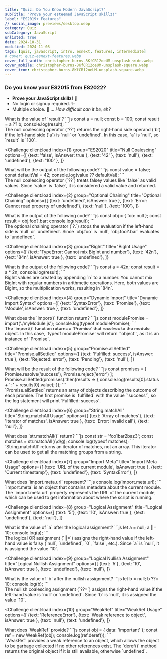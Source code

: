 ```yaml
---
title: "Quiz: Do You Know Modern JavaScript?"
subTitle: "Prove your esteemed JavaScript skillz!"
label: "ES2019+ Features"
// social_image: previews/desktop.webp
category: Quiz
subCategory: JavaScript
unlisted: true
date: 2024-10-31
modified: 2024-11-08
tags: [quiz, javascript, intro, esnext, features, intermediate]
# cover: quiz-esnext-features.webp
cover_full_width: christopher-burns-8KfCR12oeUM-unsplash-wide.webp
cover_mobile: christopher-burns-8KfCR12oeUM-unsplash-square.webp
cover_icon: christopher-burns-8KfCR12oeUM-unsplash-square.webp
---
```



### Do you know your ES2015 from ES2022?

* **Prove your JavaScript skillz!** 🚀
* No login or signup required. ✨
* Multiple choice. 🤖 ... _How difficult can it be, eh?_

<QuizUI>
<Challenge
  client:load
  index={0}
  group="ES2020"
  title="Null Coalescing"
  options={[
    {text: '42'},
    {text: 'null'},
    {text: 'undefined'},
    {text: '100', isAnswer: true },
  ]}
>

  <slot name="question">
  <div className="question">
    What is the value of `result`?
    ```js
    const a = null;
    const b = 100;
    const result = a ?? b;
    console.log(result);
    ```
  </div>
  </slot>

  <slot name='hints'>
  </slot>

  <slot name='explanation'>
  <div className="explanation">
    The null coalescing operator (`??`) returns the right-hand side operand (`b`) if the left-hand side (`a`) is `null` or `undefined`. In this case, `a` is `null`, so `result` is `100`.
  </div>
  </slot>
</Challenge>

<Challenge
  client:load
  index={1}
  group="ES2020"
  title="Null Coalescing"
  options={[
    {text: 'false', isAnswer: true },
    {text: '42' },
    {text: 'null'},
    {text: 'undefined'},
    {text: '100' },
  ]}
>

  <slot name="question">
  <div className="question">
    What will be the output of the following code?
    ```js
    const value = false;
    const defaultVal = 42;
    console.log(value ?? defaultVal);
    ```
  </div>
  </slot>

  <slot name='hints'>
  </slot>

  <slot name='explanation'>
  <div className="explanation">
    The null coalescing operator (`??`) treats falsey values like `false` as valid values. Since `value` is `false`, it is considered a valid value and returned.
  </div>
  </slot>
</Challenge>

<Challenge
  client:load
  index={2}
  group="Optional Chaining"
  title="Optional Chaining"
  options={[
    {text: 'undefined', isAnswer: true },
    {text: 'Error: Cannot read property of undefined'},
    {text: 'null'},
    {text: '100'},
  ]}
>

  <slot name="question">
  <div className="question">
    What is the output of the following code?
    ```js
    const obj = { foo: null };
    const result = obj.foo?.bar;
    console.log(result);
    ```
  </div>
  </slot>

  <slot name='hints'>
  </slot>

  <slot name='explanation'>
  <div className="explanation">
    The optional chaining operator (`?.`) stops the evaluation if the left-hand side is `null` or `undefined`. Since `obj.foo` is `null`, `obj.foo?.bar` evaluates to `undefined`.
  </div>
  </slot>

</Challenge>

<Challenge
  client:load
  index={3}
  group="BigInt"
  title="BigInt Usage"
  options={[
    {text: 'TypeError: Cannot mix BigInt and number'},
    {text: '42n'},
    {text: '84n', isAnswer: true },
    {text: 'undefined'},
  ]}
>

  <slot name="question">
  <div className="question">
    What is the output of the following code?
    ```js
    const a = 42n;
    const result = a * 2n;
    console.log(result);
    ```
  </div>
  </slot>

  <slot name='hints'>
  </slot>

  <slot name='explanation'>
  <div className="explanation">
    BigInt values are created by appending `n` to a number. You cannot mix BigInt with regular numbers in arithmetic operations. Here, both values are BigInt, so the multiplication works, resulting in `84n`.
  </div>
  </slot>

</Challenge>

<Challenge
  client:load
  index={4}
  group="Dynamic Import"
  title="Dynamic Import Syntax"
  options={[
    {text: 'SyntaxError'},
    {text: 'Promise'},
    {text: 'Module', isAnswer: true },
    {text: 'undefined'},
  ]}
>

  <slot name="question">
  <div className="question">
    What does the `import()` function return?
    ```js
    const modulePromise = import('./myModule.js');
    console.log(typeof modulePromise);
    ```
  </div>
  </slot>

  <slot name='hints'>
  </slot>

  <slot name='explanation'>
  <div className="explanation">
    The `import()` function returns a `Promise` that resolves to the module object. In this case, `typeof modulePromise` will return `'object'`, as it is an instance of `Promise`.
  </div>
  </slot>

</Challenge>

<Challenge
  client:load
  index={5}
  group="Promise.allSettled"
  title="Promise.allSettled"
  options={[
    {text: 'Fulfilled: success', isAnswer: true },
    {text: 'Rejected: error'},
    {text: 'Pending'},
    {text: 'null'},
  ]}
>

  <slot name="question">
  <div className="question">
    What will be the result of the following code?
    ```js
    const promises = [
      Promise.resolve('success'),
      Promise.reject('error')
    ];
    Promise.allSettled(promises).then(results => {
      console.log(results[0].status + ': ' + results[0].value);
    });
    ```
  </div>
  </slot>

  <slot name='hints'>
  </slot>

  <slot name='explanation'>
  <div className="explanation">
    `Promise.allSettled` returns an array of objects describing the outcome of each promise. The first promise is `fulfilled` with the value `'success'`, so the log statement will print `Fulfilled: success`.
  </div>
  </slot>

</Challenge>

<Challenge
  client:load
  index={6}
  group="String.matchAll"
  title="String.matchAll Usage"
  options={[
    {text: 'Array of matches'},
    {text: 'Iterator of matches', isAnswer: true },
    {text: 'Error: Invalid call'},
    {text: 'null'},
  ]}
>

  <slot name="question">
  <div className="question">
    What does `str.matchAll()` return?
    ```js
    const str = 'foo1bar2baz3';
    const matches = str.matchAll(/\d/g);
    console.log(typeof matches);
    ```
  </div>
  </slot>

  <slot name='hints'>
  </slot>

  <slot name='explanation'>
  <div className="explanation">
    `String.matchAll` returns an iterator of matches, not an array. This iterator can be used to get all the matching groups from a string.
  </div>
  </slot>

</Challenge>

<Challenge
  client:load
  index={7}
  group="Import Meta"
  title="Import Meta Usage"
  options={[
    {text: 'URL of the current module', isAnswer: true },
    {text: 'Current timestamp'},
    {text: 'undefined'},
    {text: 'SyntaxError'},
  ]}
>

  <slot name="question">
  <div className="question">
    What does `import.meta.url` represent?
    ```js
    console.log(import.meta.url);
    ```
  </div>
  </slot>

  <slot name='hints'>
  </slot>

  <slot name='explanation'>
  <div className="explanation">
    `import.meta` is an object that contains metadata about the current module. The `import.meta.url` property represents the URL of the current module, which can be used to get information about where the script is running.
  </div>
  </slot>

</Challenge>

<Challenge
  client:load
  index={8}
  group="Logical Assignment"
  title="Logical Assignment"
  options={[
    {text: '5'},
    {text: '10', isAnswer: true },
    {text: 'undefined'},
    {text: 'null'},
  ]}
>

  <slot name="question">
  <div className="question">
    What is the value of `a` after the logical assignment?
    ```js
    let a = null;
    a ||= 10;
    console.log(a);
    ```
  </div>
  </slot>

  <slot name='hints'>
  </slot>

  <slot name='explanation'>
  <div className="explanation">
    The logical OR assignment (`||=`) assigns the right-hand value if the left-hand value is falsy (`null`, `undefined`, `0`, `false`, etc.). Since `a` is `null`, it is assigned the value `10`.
  </div>
  </slot>

</Challenge>

<Challenge
  client:load
  index={9}
  group="Logical Nullish Assignment"
  title="Logical Nullish Assignment"
  options={[
    {text: '5'},
    {text: '10', isAnswer: true },
    {text: 'undefined'},
    {text: 'null'},
  ]}
>

  <slot name="question">
  <div className="question">
    What is the value of `b` after the nullish assignment?
    ```js
    let b = null;
    b ??= 10;
    console.log(b);
    ```
  </div>
  </slot>

  <slot name='hints'>
  </slot>

  <slot name='explanation'>
  <div className="explanation">
    The nullish coalescing assignment (`??=`) assigns the right-hand value if the left-hand value is `null` or `undefined`. Since `b` is `null`, it is assigned the value `10`.
  </div>
  </slot>

</Challenge>

<Challenge
  client:load
  index={10}
  group="WeakRef"
  title="WeakRef Usage"
  options={[
    {text: 'ReferenceError'},
    {text: 'Weak reference to object', isAnswer: true },
    {text: 'null'},
    {text: 'undefined'},
  ]}
>

  <slot name="question">
  <div className="question">
    What does `WeakRef` provide?
    ```js
    const obj = { data: 'important' };
    const ref = new WeakRef(obj);
    console.log(ref.deref());
    ```
  </div>
  </slot>

  <slot name='hints'>
  </slot>

  <slot name='explanation'>
  <div className="explanation">
    `WeakRef` provides a weak reference to an object, which allows the object to be garbage collected if no other references exist. The `deref()` method returns the original object if it is still available, otherwise `undefined`.
  </div>
  </slot>

</Challenge>

</QuizUI>

